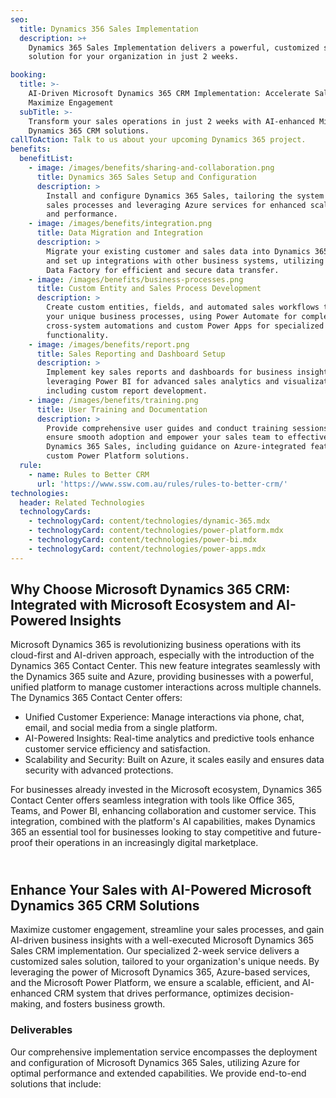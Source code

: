 ```yaml
---
seo:
  title: Dynamics 356 Sales Implementation
  description: >+
    Dynamics 365 Sales Implementation delivers a powerful, customized sales
    solution for your organization in just 2 weeks.

booking:
  title: >-
    AI-Driven Microsoft Dynamics 365 CRM Implementation: Accelerate Sales &
    Maximize Engagement
  subTitle: >-
    Transform your sales operations in just 2 weeks with AI-enhanced Microsoft
    Dynamics 365 CRM solutions.
callToAction: Talk to us about your upcoming Dynamics 365 project.
benefits:
  benefitList:
    - image: /images/benefits/sharing-and-collaboration.png
      title: Dynamics 365 Sales Setup and Configuration
      description: >
        Install and configure Dynamics 365 Sales, tailoring the system to your
        sales processes and leveraging Azure services for enhanced scalability
        and performance.
    - image: /images/benefits/integration.png
      title: Data Migration and Integration
      description: >
        Migrate your existing customer and sales data into Dynamics 365 Sales
        and set up integrations with other business systems, utilizing Azure
        Data Factory for efficient and secure data transfer.
    - image: /images/benefits/business-processes.png
      title: Custom Entity and Sales Process Development
      description: >
        Create custom entities, fields, and automated sales workflows to match
        your unique business processes, using Power Automate for complex,
        cross-system automations and custom Power Apps for specialized
        functionality.
    - image: /images/benefits/report.png
      title: Sales Reporting and Dashboard Setup
      description: >
        Implement key sales reports and dashboards for business insights,
        leveraging Power BI for advanced sales analytics and visualizations,
        including custom report development.
    - image: /images/benefits/training.png
      title: User Training and Documentation
      description: >
        Provide comprehensive user guides and conduct training sessions to
        ensure smooth adoption and empower your sales team to effectively use
        Dynamics 365 Sales, including guidance on Azure-integrated features and
        custom Power Platform solutions.
  rule:
    - name: Rules to Better CRM
      url: 'https://www.ssw.com.au/rules/rules-to-better-crm/'
technologies:
  header: Related Technologies
  technologyCards:
    - technologyCard: content/technologies/dynamic-365.mdx
    - technologyCard: content/technologies/power-platform.mdx
    - technologyCard: content/technologies/power-bi.mdx
    - technologyCard: content/technologies/power-apps.mdx
---
```


## Why Choose Microsoft Dynamics 365 CRM: Integrated with Microsoft Ecosystem and AI-Powered Insights

Microsoft Dynamics 365 is revolutionizing business operations with its cloud-first and AI-driven approach, especially with the introduction of the Dynamics 365 Contact Center. This new feature integrates seamlessly with the Dynamics 365 suite and Azure, providing businesses with a powerful, unified platform to manage customer interactions across multiple channels. The Dynamics 365 Contact Center offers:

* Unified Customer Experience: Manage interactions via phone, chat, email, and social media from a single platform.
* AI-Powered Insights: Real-time analytics and predictive tools enhance customer service efficiency and satisfaction.
* Scalability and Security: Built on Azure, it scales easily and ensures data security with advanced protections.

For businesses already invested in the Microsoft ecosystem, Dynamics 365 Contact Center offers seamless integration with tools like Office 365, Teams, and Power BI, enhancing collaboration and customer service. This integration, combined with the platform's AI capabilities, makes Dynamics 365 an essential tool for businesses looking to stay competitive and future-proof their operations in an increasingly digital marketplace.

\
Enhance Your Sales with AI-Powered Microsoft Dynamics 365 CRM Solutions
-----------------------------------------------------------------------

Maximize customer engagement, streamline your sales processes, and gain AI-driven business insights with a well-executed Microsoft Dynamics 365 Sales CRM implementation. Our specialized 2-week service delivers a customized sales solution, tailored to your organization's unique needs. By leveraging the power of Microsoft Dynamics 365, Azure-based services, and the Microsoft Power Platform, we ensure a scalable, efficient, and AI-enhanced CRM system that drives performance, optimizes decision-making, and fosters business growth.

<VideoEmbed url="https://www.youtube.com/watch?v=UeKSBD7i3RI&t=61s" caption="Introducing Microsoft Dynamics 365 Contact Center (2 mins)" />

<VideoEmbed url="https://www.youtube.com/watch?v=3nkO8BxG8Sc" caption="Every client deserves a Team! Link Microsoft Teams with your CRM (4 mins)" />

### Deliverables

Our comprehensive implementation service encompasses the deployment and configuration of Microsoft Dynamics 365 Sales, utilizing Azure for optimal performance and extended capabilities. We provide end-to-end solutions that include:
